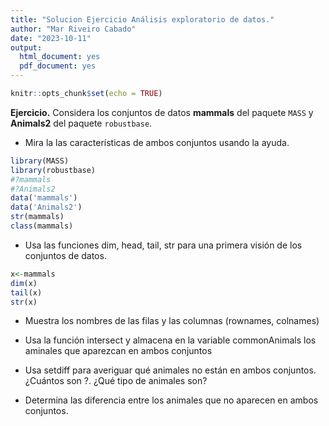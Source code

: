 ```yaml
---
title: "Solucion Ejercicio Análisis exploratorio de datos."
author: "Mar Riveiro Cabado"
date: "2023-10-11"
output: 
  html_document: yes
  pdf_document: yes
---
```


```r
knitr::opts_chunk$set(echo = TRUE)
```

**Ejercicio.** Considera los conjuntos de datos **mammals** del paquete `MASS` y **Animals2** del paquete `robustbase`.

+ Mira la las características de ambos conjuntos usando la ayuda.

```r
library(MASS)
library(robustbase)
#?mammals
#?Animals2
data('mammals')
data('Animals2')
str(mammals)
class(mammals)
```


+ Usa las funciones dim, head, tail, str para una primera visión de los conjuntos de datos.

```r
x<-mammals
dim(x)
tail(x)
str(x)
```


+ Muestra los nombres de las filas y las columnas (rownames, colnames)

+ Usa la función intersect y almacena en la variable commonAnimals los aminales que aparezcan en ambos conjuntos

+ Usa setdiff para averiguar qué animales no están en ambos conjuntos. ¿Cuántos son ?. ¿Qué tipo de animales son?

+ Determina las diferencia entre los animales que no aparecen en ambos conjuntos.



